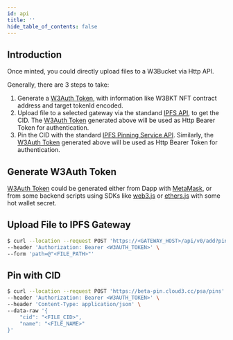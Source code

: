 ```yaml
---
id: api
title: ''
hide_table_of_contents: false
---
```


## Introduction

Once minted, you could directly upload files to a W3Bucket via Http API.

Generally, there are 3 steps to take:

1. Generate a [W3Auth Token](../w3auth), with information like W3BKT NFT contract address and target tokenId encoded.
2. Upload file to a selected gateway via the standand [IPFS API](https://docs.ipfs.tech/reference/kubo/rpc/#api-v0-add), to get the CID. The [W3Auth Token](../w3auth) generated above will be used as Http Bearer Token for authentication.
3. Pin the CID with the standard [IPFS Pinning Service API](https://ipfs.github.io/pinning-services-api-spec/#operation/addPin). Similarly, the [W3Auth Token](../w3auth) generated above will be used as Http Bearer Token for authentication.

## Generate W3Auth Token 

[W3Auth Token](../w3auth) could be generated either from Dapp with [MetaMask](https://docs.metamask.io/guide/signing-data.html#signing-data), or from some backend scripts using SDKs like [web3.js](https://web3js.readthedocs.io/) or [ethers.js](https://docs.ethers.io/) with some hot wallet secret.

## Upload File to IPFS Gateway

```sh
$ curl --location --request POST 'https://<GATEWAY_HOST>/api/v0/add?pin=true' \
--header 'Authorization: Bearer <W3AUTH_TOKEN>' \
--form 'path=@"<FILE_PATH>"'
```

## Pin with CID

```sh
$ curl --location --request POST 'https://beta-pin.cloud3.cc/psa/pins' \
--header 'Authorization: Bearer <W3AUTH_TOKEN>' \
--header 'Content-Type: application/json' \
--data-raw '{
    "cid": "<FILE_CID>",
    "name": "<FILE_NAME>"
}'
```